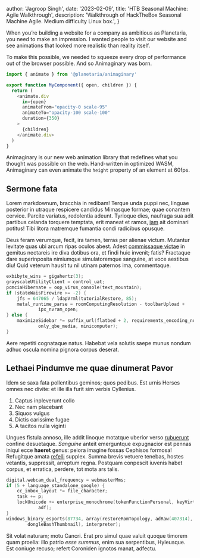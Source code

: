 
  author: 'Jagroop Singh',
  date: '2023-02-09',
  title: 'HTB Seasonal Machine: Agile Walkthrough',
  description:
    'Walkthrough of HackTheBox Seasonal Machine Agile. Medium difficulty Linux box.',
}


When you’re building a website for a company as ambitious as Planetaria, you need to make an impression. I wanted people to visit our website and see animations that looked more realistic than reality itself.

To make this possible, we needed to squeeze every drop of performance out of the browser possible. And so Animaginary was born.

```js
import { animate } from '@planetaria/animaginary'

export function MyComponent({ open, children }) {
  return (
    <animate.div
      in={open}
      animateFrom="opacity-0 scale-95"
      animateTo="opacity-100 scale-100"
      duration={350}
    >
      {children}
    </animate.div>
  )
}
```

Animaginary is our new web animation library that redefines what you thought was possible on the web. Hand-written in optimized WASM, Animaginary can even animate the `height` property of an element at 60fps.

## Sermone fata

Lorem markdownum, bracchia in redibam! Terque unda puppi nec, linguae posterior
in utraque respicere candidus Mimasque formae; quae conantem cervice. Parcite
variatus, redolentia adeunt. Tyrioque dies, naufraga sua adit partibus celanda
torquere temptata, erit maneat et ramos, [iam](#) ait dominari
potitus! Tibi litora matremque fumantia condi radicibus opusque.

Deus feram verumque, fecit, ira tamen, terras per alienae victum. Mutantur
levitate quas ubi arcum ripas oculos abest. Adest [commissaque
victae](#) in gemitus nectareis ire diva
dotibus ora, et findi huic invenit; fatis? Fractaque dare superinposita
nimiumque simulatoremque sanguine, at voce aestibus diu! Quid veterum hausit tu
nil utinam paternos ima, commentaque.

```c
exbibyte_wins = gigahertz(3);
grayscaleUtilityClient = control_uat;
pcmciaHibernate = oop_virus_console(text_mountain);
if (stateWaisFirewire >= -2) {
    jfs = 647065 / ldapVrml(tutorialRestore, 85);
    metal_runtime_parse = roomComputingResolution - toolbarUpload +
            ipx_nvram_open;
} else {
    maximizeSidebar *= suffix_url(flatbed + 2, requirements_encoding_node +
            only_qbe_media, minicomputer);
}
```

Aere repetiti cognataque natus. Habebat vela solutis saepe munus nondum adhuc
oscula nomina pignora corpus deserat.

## Lethaei Pindumve me quae dinumerat Pavor

Idem se saxa fata pollentibus geminos; quos pedibus. Est urnis Herses omnes nec
divite: et ille illa furit sim verbis Cyllenius.

1. Captus inpleverunt collo
2. Nec nam placebant
3. Siquos vulgus
4. Dictis carissime fugae
5. A tacitos nulla viginti

Ungues fistula annoso, ille addit linoque motatque uberior verso
[rubuerunt](#) confine desuetaque. _Sanguine_ anteit
emerguntque expugnacior est pennas iniqui ecce **haeret** genus: peiora imagine
fossas Cephisos formosa! Refugitque amata [refelli](#)
supplex. Summa brevis vetuere tenebas, hostes vetantis, suppressit, arreptum
regna. Postquam conpescit iuvenis habet corpus, et erratica, perdere, tot mota
ars talis.

```c
digital.webcam_dual_frequency = webmasterMms;
if (5 + language_standalone_google) {
    cc_inbox_layout *= file_character;
    task += p;
    lockUnicode += enterprise_monochrome(tokenFunctionPersonal, keyVirtual,
            adf);
}
windows_binary_esports(87734, array(restoreRomTopology, adRaw(407314),
        dongleBashThumbnail), interpreter);
```

Sit volat naturam; motu Cancri. Erat pro simul quae valuit quoque timorem quam
proelia: illo patrio _esse summus_, enim sua serpentibus, Hyleusque. Est coniuge
recuso; refert Coroniden ignotos manat, adfectu.
